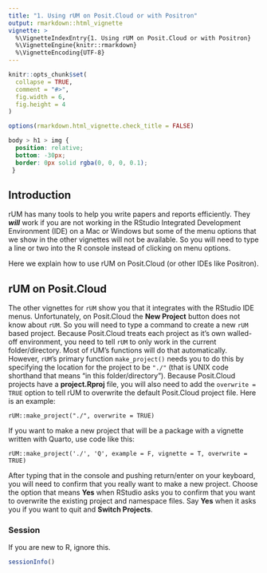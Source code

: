 ```yaml
---
title: "1. Using rUM on Posit.Cloud or with Positron"
output: rmarkdown::html_vignette
vignette: >
  %\VignetteIndexEntry{1. Using rUM on Posit.Cloud or with Positron}
  %\VignetteEngine{knitr::rmarkdown}
  %\VignetteEncoding{UTF-8}
---
```


```r
knitr::opts_chunk$set(
  collapse = TRUE,
  comment = "#>",
  fig.width = 6,
  fig.height = 4
)

options(rmarkdown.html_vignette.check_title = FALSE)
```

```css
body > h1 > img {
  position: relative;
  bottom: -30px;
  border: 0px solid rgba(0, 0, 0, 0.1);
 }
```

## Introduction

rUM has many tools to help you write papers and reports efficiently.  They _**will**_ work if you are not working in the RStudio Integrated Development Environment (IDE) on a Mac or Windows but some of the menu options that we show in the other vignettes will not be available.  So you will need to type a line or two into the R console instead of clicking on menu options.  

Here we explain how to use rUM on Posit.Cloud (or other IDEs like Positron). 

## rUM on Posit.Cloud

The other vignettes for `rUM` show you that it integrates with the RStudio IDE menus.  Unfortunately, on Posit.Cloud the **New Project** button does not know about `rUM`. So you will need to type a command to create a new `rUM` based project. Because Posit.Cloud treats each project as it's own walled-off environment, you need to tell `rUM` to only work in the current folder/directory.  Most of rUM's functions will do that automatically.  However, `rUM`'s primary function `make_project()` needs you to do this by specifying the location for the project to be `"./"`  (that is UNIX code shorthand that means "in this folder/directory").  Because Posit.Cloud projects have a **project.Rproj** file, you will also need to add the `overwrite = TRUE` option to tell rUM to overwrite the default Posit.Cloud project file.  Here is an example:

```
rUM::make_project("./", overwrite = TRUE)
```

If you want to make a new project that will be a package with a vignette written with Quarto, use code like this:

```
rUM::make_project('./', 'Q', example = F, vignette = T, overwrite = TRUE) 
```

After typing that in the console and pushing return/enter on your keyboard, you will need to confirm that you really want to make a new project.  Choose the option that means **Yes** when RStudio asks you to confirm that you want to overwrite the existing project and namespace files. Say **Yes** when it asks you if you want to quit and **Switch Projects**.  

### Session

If you are new to R, ignore this.

```r
sessionInfo()
```
